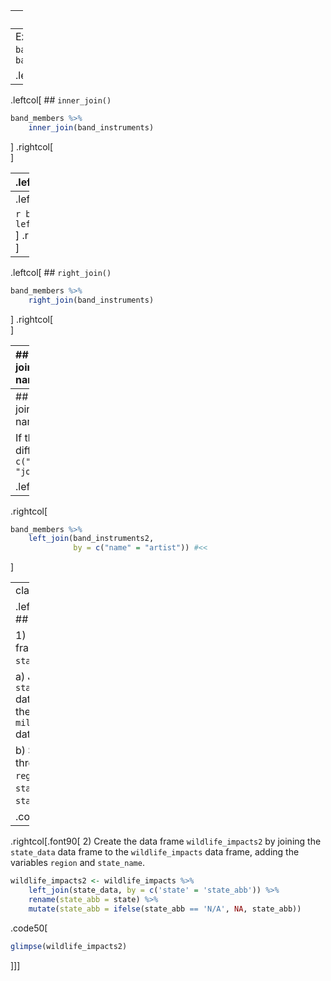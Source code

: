 
---
## Joins

1. `inner_join()`
2. `left_join()` / `right_join()`
3. `full_join()`


--
&zwj;Example: `band_members` & `band_instruments`

.leftcol[
```r
band_members
```
]
.rightcol[
```r
band_instruments
```
]

---
.leftcol[
## `inner_join()`

```r
band_members %>%
    inner_join(band_instruments)
```
]
.rightcol[
<br>
<center>
<img src="images/inner_join.gif">
</center>
]

---
.leftcol[
## `full_join()`

```r
band_members %>%
    full_join(band_instruments)
```
]
.rightcol[
<br>
<center>
<img src="images/full_join.gif">
</center>
]

---
.leftcol[
## `left_join()`

```r
band_members %>%
    left_join(band_instruments)
```
]
.rightcol[
<br>
<center>
<img src="images/left_join.gif">
</center>
]

---
.leftcol[
## `right_join()`

```r
band_members %>%
    right_join(band_instruments)
```
]
.rightcol[
<br>
<center>
<img src="images/right_join.gif">
</center>
]

---
## Specify the joining variable name

.leftcol[
```r
band_members %>%
    left_join(band_instruments)
```
]
.rightcol[
```r
band_members %>%
    left_join(band_instruments,
              by = 'name') #<<
```
]

---
## Specify the joining variable name

If the names differ, use `by = c("left_name" = "joining_name")`

.leftcol[
```r
band_members
```
```r
band_instruments2
```
]
--
.rightcol[
```r
band_members %>%
    left_join(band_instruments2,
              by = c("name" = "artist")) #<<
```
]

---
class: inverse

.leftcol[.font90[
## Your turn
```r
countdown(minutes = 15,
          warn_when = 30,
          update_every = 15,
          left = 8,
          font_size = '1.5em')
```

1) Create a data frame called `state_data`:

a) Join the `states_abbs` data frame to the `milk_production` data frame.

b) Select the three variables `region`, `state_name`, `state_abb`.

.code70[
```r
state_data <- milk_production %>%
    left_join(state_abbs, by = c('state' = 'state_name')) %>%
    select(region, state_name = state, state_abb) %>%
    distinct()
```
```r
head(state_data)
```
]]]
--
.rightcol[.font90[
2) Create the data frame `wildlife_impacts2` by joining the `state_data` data frame to the `wildlife_impacts` data frame, adding the variables `region` and `state_name`.

```r
wildlife_impacts2 <- wildlife_impacts %>%
    left_join(state_data, by = c('state' = 'state_abb')) %>%
    rename(state_abb = state) %>%
    mutate(state_abb = ifelse(state_abb == 'N/A', NA, state_abb))
```
.code50[
```r
glimpse(wildlife_impacts2)
```
]]]
